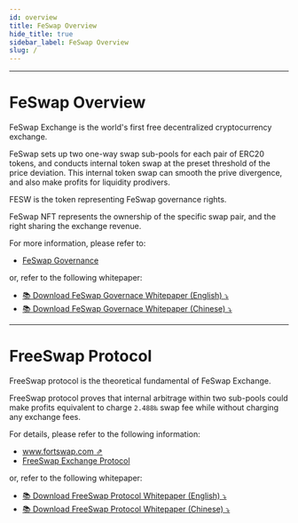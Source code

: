 ```yaml
---
id: overview
title: FeSwap Overview
hide_title: true
sidebar_label: FeSwap Overview
slug: /
---
```


________

<div  className="title">
  <h1> FeSwap Overview </h1>
</div>

FeSwap Exchange is the world's first free decentralized cryptocurrency exchange. 

FeSwap sets up two one-way swap sub-pools for each pair of ERC20 tokens, and conducts internal token swap at the preset threshold of the price deviation. This internal token swap can smooth the prive divergence, and also make profits for liquidity prodivers.

FESW is the token representing FeSwap governance rights.

FeSwap NFT represents the ownership of the specific swap pair, and the right sharing the exchange revenue.

For more information, please refer to:

  - [FeSwap Governance](./FeSwap/Introduction.md)

or, refer to the following whitepaper:

  - [📚 Download FeSwap Governace Whitepaper (English) ⤵](@site/static/FeSwap.pdf)
  - [📚 Download FeSwap Governace Whitepaper (Chinese) ⤵](@site/static/FeSwapcn.pdf)

________

<div  className="title">
  <h1> FreeSwap Protocol </h1>
</div>

FreeSwap protocol is the theoretical fundamental of FeSwap Exchange. 

FreeSwap protocol proves that internal arbitrage within two sub-pools could make profits equivalent to charge `2.488‰` swap fee while without charging any exchange fees.

For details, please refer to the following information:

  - [www.fortswap.com ⇗](http://www.fortswap.com)
  - [FreeSwap Exchange Protocol](./FreeSwap/Abstract.md)

or, refer to the following whitepaper:

  - [📚 Download FreeSwap Protocol Whitepaper (English) ⤵](@site/static/FreeSwap.pdf)
  - [📚 Download FreeSwap Protocol Whitepaper (Chinese) ⤵](@site/static/FreeSwapcn.pdf)